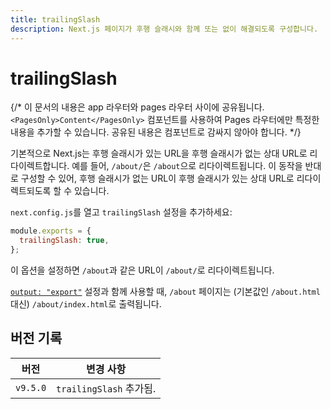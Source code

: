 ```yaml
---
title: trailingSlash
description: Next.js 페이지가 후행 슬래시와 함께 또는 없이 해결되도록 구성합니다.
---
```


# trailingSlash

{/* 이 문서의 내용은 app 라우터와 pages 라우터 사이에 공유됩니다. `<PagesOnly>Content</PagesOnly>` 컴포넌트를 사용하여 Pages 라우터에만 특정한 내용을 추가할 수 있습니다. 공유된 내용은 컴포넌트로 감싸지 않아야 합니다. */}

기본적으로 Next.js는 후행 슬래시가 있는 URL을 후행 슬래시가 없는 상대 URL로 리다이렉트합니다. 예를 들어, `/about/`은 `/about`으로 리다이렉트됩니다. 이 동작을 반대로 구성할 수 있어, 후행 슬래시가 없는 URL이 후행 슬래시가 있는 상대 URL로 리다이렉트되도록 할 수 있습니다.

`next.config.js`를 열고 `trailingSlash` 설정을 추가하세요:

```js filename="next.config.js"
module.exports = {
  trailingSlash: true,
};
```

이 옵션을 설정하면 `/about`과 같은 URL이 `/about/`로 리다이렉트됩니다.

[`output: "export"`](/docs/app/building-your-application/deploying/static-exports) 설정과 함께 사용할 때, `/about` 페이지는 (기본값인 `/about.html` 대신) `/about/index.html`로 출력됩니다.

## 버전 기록

| 버전     | 변경 사항               |
| -------- | ----------------------- |
| `v9.5.0` | `trailingSlash` 추가됨. |
